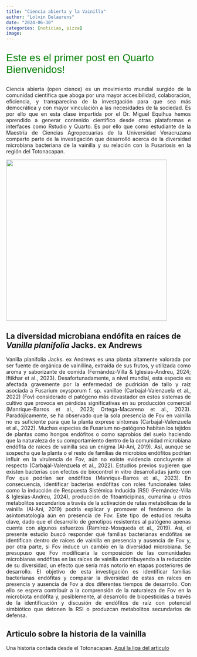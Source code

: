 ```yaml
---
title: "Ciencia abierta y la Vainilla"
author: "Lolvin Delaurens"
date: "2024-06-30"
categories: [noticias, pizza]
image: 
---
```


::: {style="font-size: 50%; color:green; font-family: helvetica; font-size:28px;"}
Este es el primer post en Quarto Bienvenidos!
:::

::: {style="text-align: justify"}
Ciencia abierta (open cience) es un movimiento mundial surgido de la comunidad científica que aboga por una mayor accesibilidad, colaboración, eficiencia, y transparecina de la investgación para que sea más democrática y con mayor vinculación a las necesidades de la sociedad. Es por ello que en esta clase impartida por el Dr. Miguel Equihua hemos aprendido a generar contenido cientifico desde otras plataformas e interfaces como Rstudio y Quarto. Es por ello que como estudiante de la Maestría de Ciencias Agropecuarias de la Universidad Veracruzana comparto parte de la investigación que desarrolló acerca de la diversidad microbiana bacteriana de la vainilla y su relación con la Fusariosis en la región del Totonacapan.
:::

![](IMG-20170225-WA0015.jpg){width="11.6cm"}\

## La diversidad microbiana endófita en raíces de *Vanilla planifolia* Jacks. ex Andrews

::: {style="text-align: justify"}
Vanilla planifolia Jacks. ex Andrews es una planta altamente valorada por ser fuente de orgánica de vainillina, extraída de sus frutos, y utilizada como aroma y saborizante de comida (Fernández-Villa & Iglesias-Andreu, 2024; Iftikhar et al., 2023). Desafortunadamente, a nivel mundial, esta especie es afectada gravemente por la enfermedad de pudrición de tallo y raíz asociada a Fusarium oxysporum f. sp. vanillae (Carbajal-Valenzuela et al., 2022) (Fov) considerado el patógeno más devastador en estos sistemas de cultivo que provoca en pérdidas significativas en su producción comercial (Manrique-Barros et al., 2023; Ortega-Macareno et al., 2023). Paradójicamente, se ha observado que la sola presencia de Fov en vainilla no es suficiente para que la planta exprese síntomas (Carbajal-Valenzuela et al., 2022). Muchas especies de Fusarium no-patógeno habitan los tejidos de plantas como hongos endófitos o como saprobios del suelo haciendo que la naturaleza de su comportamiento dentro de la comunidad microbiana endófita de raíces de vainilla sea un enigma (Al-Ani, 2019). Así, aunque se sospecha que la planta o el resto de familias de microbios endófitos podrían influir en la virulencia de Fov, aún no existe evidencia concluyente al respecto (Carbajal-Valenzuela et al., 2022). Estudios previos sugieren que existen bacterias con efectos de biocontrol in vitro desarrolladas junto con Fov que podrían ser endófitos (Manrique-Barros et al., 2023). En consecuencia, identificar bacterias endófitas con roles funcionales tales como la inducción de Respuesta Sistémica Inducida (RSI) (Fernández-Villa & Iglesias-Andreu, 2024), producción de fitoanticipinas, cumarina u otros metabolitos secundarios a través de la activación de rutas metabólicas de la vainilla (Al-Ani, 2019) podría explicar y promover el fenómeno de la asintomatología aún en presencia de Fov. Este tipo de estudios resulta clave, dado que el desarrollo de genotipos resistentes al patógeno apenas cuenta con algunos esfuerzos (Ramírez-Mosqueda et al., 2019). Así, el presente estudio buscó responder qué familias bacterianas endófitas se identifican dentro de raíces de vainilla en presencia y ausencia de Fov y, por otra parte, si Fov induce un cambio en la diversidad microbiana. Se presupuso que Fov modificaría la composición de las comunidades microbianas endófitas en las raíces de vainilla contribuyendo a la reducción de su diversidad, un efecto que sería más notorio en etapas posteriores de desarrollo. El objetivo de esta investigación es identificar familias bacterianas endófitas y comparar la diversidad de estas en raíces en presencia y ausencia de Fov a dos diferentes tiempos de desarrollo. Con ello se espera contribuir a la comprensión de la naturaleza de Fov en la microbiota endófita y, posiblemente, al desarrollo de biopesticidas a través de la identificación y discusión de endófitos de raíz con potencial simbiótico que detonen la RSI o produzcan metabolitos secundarios de defensa.
:::

::: panel-tabset
## Articulo sobre la historia de la vainilla

Una historia contada desde el Totonacapan. [Aqui la liga del articulo](https://pueblosoriginarios.com/meso/golfo/totonaca/vainilla.html)
:::
